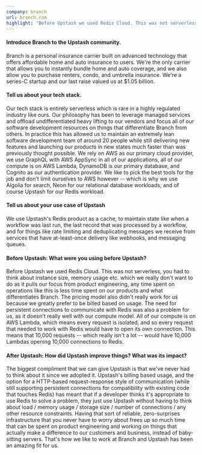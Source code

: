 ```yaml
---
company: branch
url: branch.com
highlight: "Before Upstash we used Redis Cloud. This was not serverless, you had to think about instance size, memory usage etc. which we really don't want to do as it pulls our focus from product engineering, any time spent on operations like this is less time spent on our products and what differentiates Branch."
---
```


#### Introduce Branch to the Upstash community.

Branch is a personal insurance carrier built on advanced technology that offers affordable home and auto insurance
to users. We're the only carrier that allows you to instantly bundle home and auto coverage, and we also allow you
to purchase renters, condo, and umbrella insurance. We're a series-C startup and our last raise valued us at $1.05
billion.

#### Tell us about your tech stack.

Our tech stack is entirely serverless which is rare in a highly regulated industry like ours. Our philosophy has
been to leverage managed services and offload undifferentiated heavy lifting to our vendors and focus all of our
software development resources on things that differentiate Branch from others. In practice this has allowed us to
maintain an extremely lean software development team of around 20 people while still delivering new features and
launching our products in new states much faster than was previously thought possible. We rely on AWS as our primary
cloud provider, we use GraphQL with AWS AppSync in all of our applications, all of our compute is on AWS Lambda,
DynamoDB is our primary database, and Cognito as our authentication provider. We like to pick the best tools for the
job and don't limit ourselves to AWS however -- which is why we use Algolia for search, Neon for our relational
database workloads, and of course Upstash for our Redis workload.

#### Tell us about your use case of Upstash

We use Upstash's Redis product as a cache, to maintain state like when a workflow was last run, the last record that
was processed by a workflow, and for things like rate limiting and deduplicating messages we receive from services
that have at-least-once delivery like webhooks, and messaging queues.

#### Before Upstash: What were you using before Upstash?

Before Upstash we used Redis Cloud. This was not serverless, you had to think about instance size, memory usage etc.
which we really don't want to do as it pulls our focus from product engineering, any time spent on operations like
this is less time spent on our products and what differentiates Branch. The pricing model also didn't really work
for us because we greatly prefer to be billed based on usage. The need for persistent connections to communicate
with Redis was also a problem for us, as it doesn't really well with our compute model. All of our compute is on AWS
Lambda, which means every request is isolated, and so every request that needed to work with Redis would have to
open its own connection. This means that 10,000 requests -- which really isn't a lot -- would have 10,000 Lambdas
opening 10,000 connections to Redis.

#### After Upstash: How did Upstash improve things? What was its impact?

The biggest compliment that we can give Upstash is that we've never had to think about it since we adopted it.
Upstash's billing based usage, and the option for a HTTP-based request-response style of communication (while still
supporting persistent connections for compatibility with existing code that touches Redis) has meant that if a
developer thinks it's appropriate to use Redis to solve a problem, they just use Upstash without having to think
about load / memory usage / storage size / number of connections / any other resource constraints. Having that sort
of reliable, zero-surprises infrastructure that you never have to worry about frees up so much time that can be
spent on product engineering and working on things that actually make a difference to our customers and business,
instead of baby-sitting servers. That's how we like to work at Branch and Upstash has been an amazing fit for us.
